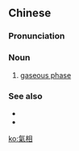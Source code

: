 {{also|气相}}
==Chinese==
{{zh-forms|s=气相}}

===Pronunciation===
{{zh-pron
|m=qìxiàng
|c=hei3 soeng3
|cat=n
}}

===Noun===
{{zh-noun}}

# {{lb|zh|physics}} [[gaseous phase]]

===See also===
* {{zh-l|液相}}
* {{zh-l|固相}}

[[ko:氣相]]